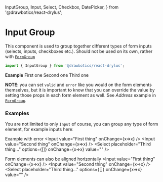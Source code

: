   InputGroup,
  Input,
  Select,
  Checkbox,
  DatePicker,
} from '@drawbotics/react-drylus';



# Input Group
This component is used to group together different types of form inputs (selects, inputs, checkboxes etc.). Should not be used on its own, rather with [`FormGroup`](/component-kit/forms/form-group)
```jsx
import { InputGroup } from '@drawbotics/react-drylus';
```

__Example__
<Playground component={InputGroup}>
  <InputGroup>
    <Checkbox checked>First one</Checkbox>
    <Checkbox>Second one</Checkbox>
    <Checkbox>Third one</Checkbox>
  </InputGroup>
</Playground>

**NOTE**: you can set `valid` and `error` like you would on the form elements themselves, but it is important to know that you can override the value by setting those props in each form element as well. See _Address_ example in [`FormGroup`](/component-kit/forms/form-group).


### Examples

You are not limited to only `Input` of course, you can group any type of form element, for example inputs here:

Example with error
<Playground mode="jsx">
  <InputGroup error>
    <Input value="First thing" onChange={x=>x} />
    <Input value="Second thing" onChange={x=>x} />
    <Select placeholder="Third thing..." options={[]} onChange={x=>x} value="" />
  </InputGroup>
</Playground>

Form elements can also be aligned horizontally
<Playground mode="jsx">
  <InputGroup horizontal>
    <Input value="First thing" onChange={x=>x} />
    <Input value="Second thing" onChange={x=>x} />
    <Select placeholder="Third thing..." options={[]} onChange={x=>x} value="" />
  </InputGroup>
</Playground>